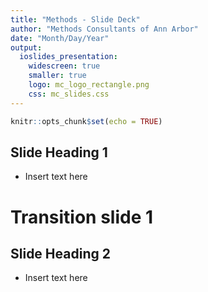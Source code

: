 ```yaml
---
title: "Methods - Slide Deck"
author: "Methods Consultants of Ann Arbor"
date: "Month/Day/Year"
output: 
  ioslides_presentation:
    widescreen: true
    smaller: true
    logo: mc_logo_rectangle.png
    css: mc_slides.css
---
```


```r
knitr::opts_chunk$set(echo = TRUE)

```

## Slide Heading 1

- Insert text here

# Transition slide 1


## Slide Heading 2

- Insert text here
